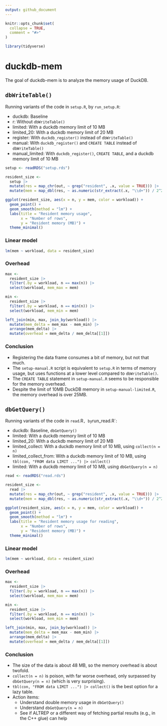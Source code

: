 ```yaml
---
output: github_document
---
```


<!-- README.md is generated from README.Rmd. Please edit that file -->

```r
knitr::opts_chunk$set(
  collapse = TRUE,
  comment = "#>"
)

library(tidyverse)
```

# duckdb-mem

<!-- badges: start -->
<!-- badges: end -->

The goal of duckdb-mem is to analyze the memory usage of DuckDB.

## `dbWriteTable()`

Running variants of the code in `setup.R`, by `run_setup.R`:

- duckdb: Baseline
- r: Without `dbWriteTable()`
- limited: With a duckdb memory limit of 10 MB
- limited_20: With a duckdb memory limit of 20 MB
- register: With `duckdb_register()` instead of `dbWriteTable()`
- manual: With `duckdb_register()` and `CREATE TABLE` instead of `dbWriteTable()`
- manual_limited: With `duckdb_register()`, `CREATE TABLE`, and a duckdb memory limit of 10 MB

```r
setup <- readRDS("setup.rds")

resident_size <-
  setup |>
  mutate(res = map_chr(out, ~ grep("resident", .x, value = TRUE))) |>
  mutate(mem = map_dbl(res, ~ as.numeric(str_extract(.x, "\\d+")) / 2^20))

ggplot(resident_size, aes(x = n, y = mem, color = workload)) +
  geom_point() +
  geom_smooth(method = "lm") +
  labs(title = "Resident memory usage",
       x = "Number of rows",
       y = "Resident memory (MB)") +
  theme_minimal()
```

### Linear model

```r
lm(mem ~ workload, data = resident_size)
```

### Overhead

```r
max <-
  resident_size |>
  filter(.by = workload, n == max(n)) |>
  select(workload, mem_max = mem)

min <-
  resident_size |>
  filter(.by = workload, n == min(n)) |>
  select(workload, mem_min = mem)

left_join(min, max, join_by(workload)) |>
  mutate(mem_delta = mem_max - mem_min) |>
  arrange(mem_delta) |>
  mutate(overhead = mem_delta / mem_delta[[1]])
```

### Conclusion

- Registering the data frame consumes a bit of memory, but not that much.
- The `setup-manual.R` script is equivalent to `setup.R` in terms of memory usage, but uses functions at a lower level compared to `dbWriteTable()`.
- The `CREATE TABLE` statement in `setup-manual.R` seems to be responsible for the memory overhead.
- Despite the limit of 10MB DuckDB memory in `setup-manual-limited.R`, the memory overhead is over 25MB.

## `dbGetQuery()`

Running variants of the code in `read`.R`, by `run_read.R`:

- duckdb: Baseline, `dbGetQuery()`
- limited: With a duckdb memory limit of 10 MB
- limited_20: With a duckdb memory limit of 20 MB
- limited_collect: With a duckdb memory limit of 10 MB, using `collect(n = n)`
- limited_collect_from: With a duckdb memory limit of 10 MB, using `tbl(con, "FROM data LIMIT ...") |> collect()`
- limited: With a duckdb memory limit of 10 MB, using `dbGetQuery(n = n)`

```r
read <- readRDS("read.rds")

resident_size <-
  read |>
  mutate(res = map_chr(out, ~ grep("resident", .x, value = TRUE))) |>
  mutate(mem = map_dbl(res, ~ as.numeric(str_extract(.x, "\\d+")) / 2^20))

ggplot(resident_size, aes(x = n, y = mem, color = workload)) +
  geom_point() +
  geom_smooth(method = "lm") +
  labs(title = "Resident memory usage for reading",
       x = "Number of rows",
       y = "Resident memory (MB)") +
  theme_minimal()
```

### Linear model

```r
lm(mem ~ workload, data = resident_size)
```

### Overhead

```r
max <-
  resident_size |>
  filter(.by = workload, n == max(n)) |>
  select(workload, mem_max = mem)

min <-
  resident_size |>
  filter(.by = workload, n == min(n)) |>
  select(workload, mem_min = mem)

left_join(min, max, join_by(workload)) |>
  mutate(mem_delta = mem_max - mem_min) |>
  arrange(mem_delta) |>
  mutate(overhead = mem_delta / mem_delta[[1]])
```

### Conclusion

- The size of the data is about 48 MB, so the memory overhead is about twofold.
- `collect(n = n)` is poison, with far worse overhead, only surpassed by `dbGetQuery(n = n)` (which is very surprising).
- `tbl(con, "FROM data LIMIT ...") |> collect()` is the best option for a lazy table.
- Action items:
    - Understand double memory usage in `dbGetQuery()`
    - Understand `dbGetQuery(n = n)`
    - See if ALTREP or a different way of fetching partial results (e.g., in the C++ glue) can help
